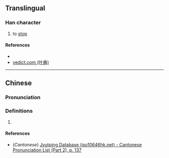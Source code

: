 {{character info/new}}
==Translingual==

===Han character===
{{Han char|rn=85|rad=水|as=04|sn=7|four=32140|canj=EHVP|ids=⿰氵氏}}

# to [[stop]]

====References====
* {{Han ref|kx=0607.070|dkj=17150|dj=1000.090|hdz=31569.050|uh=6C66|ud=27750|bh=CB59|bd=52057}}
* [http://yedict.com/htm/6C/6C66.htm yedict.com (叶典)]

----

==Chinese==
{{zh-forms}}

===Pronunciation===
{{zh-pron
|m=zhǐ
|c=zi2
|mc=y
|oc=y
|ma=
|cat=v
}}

===Definitions===
{{zh-hanzi}}

# {{rfdef|lang=zh}}

====References====
* (''Cantonese'') [http://www.iso10646hk.net/jp/document/download.jsp Jyutping Database (iso10646hk.net) - Cantonese Pronunciation List (Part 2), p. 137]